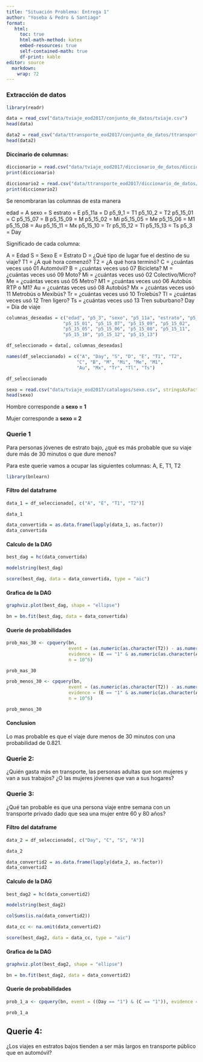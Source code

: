 ```yaml
---
title: "Situación Problema: Entrega 1"
author: "Yoseba & Pedro & Santiago"
format:
   html:
     toc: true
     html-math-method: katex
     embed-resources: true
     self-contained-math: true
     df-print: kable
editor: source
  markdown: 
    wrap: 72
---
```


### Extracción de datos

```r
library(readr)
```

```r
data = read_csv("data/tviaje_eod2017/conjunto_de_datos/tviaje.csv")
head(data)
```

```r
data2 = read_csv("data/ttransporte_eod2017/conjunto_de_datos/ttransporte.csv")
head(data2)
```

#### Diccinario de columnas:

```r
diccionario = read.csv("data/tviaje_eod2017/diccionario_de_datos/diccionario_datos_tviaje.csv", stringsAsFactors = TRUE)
print(diccionario)
```
```r
diccionario2 = read.csv("data/ttransporte_eod2017/diccionario_de_datos/diccionario_datos_ttransporte.csv", stringsAsFactors = TRUE)
print(diccionario2)
```

Se renombraran las columnas de esta manera

edad = A sexo = S estrato = E p5_11a = D p5_9_1 = T1 p5_10_2 = T2 p5_15_01 = C p5_15_07 = B p5_15_09 = M p5_15_02 = Mi p5_15_05 = Me p5_15_06 = M1 p5_15_08 = Au p5_15_11 = Mx p5_15_10 = Tr p5_15_12 = Tl p5_15_13 = Ts p5_3 = Day

Significado de cada columna:

A = Edad S = Sexo E = Estrato D = ¿Qué tipo de lugar fue el destino de su viaje? T1 = ¿A qué hora comenzó? T2 = ¿A qué hora terminó? C = ¿cuántas veces usó 01 Automóvil? B = ¿cuántas veces usó 07 Bicicleta? M = ¿cuántas veces usó 09 Moto? Mi = ¿cuántas veces usó 02 Colectivo/Micro? Me = ¿cuántas veces usó 05 Metro? M1 = ¿cuántas veces usó 06 Autobús RTP o M1? Au = ¿cuántas veces usó 08 Autobús? Mx = ¿cuántas veces usó 11 Metrobús o Mexibús? Tr = ¿cuántas veces usó 10 Trolebús? Tl = ¿cuántas veces usó 12 Tren ligero? Ts = ¿cuántas veces usó 13 Tren suburbano? Day = Día de viaje

```r
columnas_deseadas = c("edad", "p5_3", "sexo", "p5_11a", "estrato", "p5_9_1", "p5_10_2", 
                     "p5_15_01", "p5_15_07", "p5_15_09", "p5_15_02", 
                     "p5_15_05", "p5_15_06", "p5_15_08", "p5_15_11", 
                     "p5_15_10", "p5_15_12", "p5_15_13")

df_seleccionado = data[, columnas_deseadas]

names(df_seleccionado) = c("A", "Day", "S", "D", "E", "T1", "T2", 
                          "C", "B", "M", "Mi", "Me", "M1", 
                          "Au", "Mx", "Tr", "Tl", "Ts")

df_seleccionado
```

```r
sexo = read.csv("data/tviaje_eod2017/catalogos/sexo.csv", stringsAsFactors = TRUE)
head(sexo)
```

Hombre corresponde a **sexo = 1**

Mujer corresponde a **sexo = 2**

### Querie 1

Para personas jóvenes de estrato bajo, ¿qué es más probable que su viaje dure más de 30 minutos o que dure menos?

Para este querie vamos a ocupar las siguientes columnas: A, E, T1, T2

```r
library(bnlearn)
```

#### Filtro del dataframe

```r
data_1 = df_seleccionado[, c("A", "E", "T1", "T2")]

data_1
```

```r
data_convertida = as.data.frame(lapply(data_1, as.factor))
data_convertida
```

#### Calculo de la DAG

```r
best_dag = hc(data_convertida)
```

```r
modelstring(best_dag)

```

```r
score(best_dag, data = data_convertida, type = "aic")
```

#### Grafica de la DAG

```r
graphviz.plot(best_dag, shape = "ellipse")

```

```r
bn = bn.fit(best_dag, data = data_convertida)
```

#### Querie de probabilidades

```r
prob_mas_30 <- cpquery(bn, 
                       event = (as.numeric(as.character(T2)) - as.numeric(as.character(T1)) > 30), 
                       evidence = (E == "1" & as.numeric(as.character(A)) < 18), 
                       n = 10^6)

prob_mas_30
```

```r
prob_menos_30 <- cpquery(bn, 
                       event = (as.numeric(as.character(T2)) - as.numeric(as.character(T1)) <= 30), 
                       evidence = (E == "1" & as.numeric(as.character(A)) < 18), 
                       n = 10^6)

prob_menos_30
```

#### Conclusion

Lo mas probable es que el viaje dure menos de 30 minutos con una probabilidad de 0.821.

### Querie 2:

¿Quién gasta más en transporte, las personas adultas que son mujeres y van a sus trabajos? ¿O las mujeres jóvenes que van a sus hogares?

### Querie 3:

¿Qué tan probable es que una persona viaje entre semana con un transporte privado dado que sea una mujer entre 60 y 80 años?

#### Filtro del dataframe

```r
data_2 = df_seleccionado[, c("Day", "C", "S", "A")]

data_2
```

```r
data_convertid2 = as.data.frame(lapply(data_2, as.factor))
data_convertid2
```

#### Calculo de la DAG

```r
best_dag2 = hc(data_convertid2)
```

```r
modelstring(best_dag2)

```

```r
colSums(is.na(data_convertid2))

data_cc <- na.omit(data_convertid2)

score(best_dag2, data = data_cc, type = "aic")
```

#### Grafica de la DAG

```r
graphviz.plot(best_dag2, shape = "ellipse")

```

```r
bn = bn.fit(best_dag2, data = data_convertid2)
```

#### Querie de probabilidades

```r
prob_1_a <- cpquery(bn, event = ((Day == "1") & (C == "1")), evidence = ((S == "2") & ((as.numeric(as.character(A))>= 60)&(as.numeric(as.character(A)) <= 80 ))), n = 10^6)

prob_1_a
```
## Querie 4:

¿Los viajes en estratos bajos tienden a ser más largos en transporte público que en automóvil?
